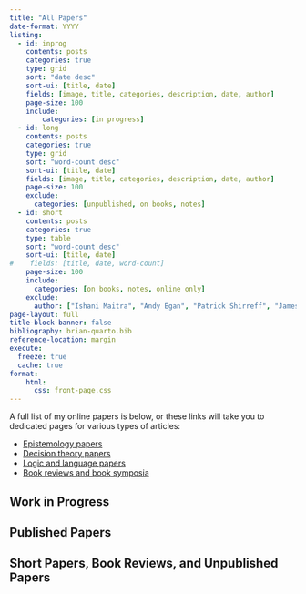 ```yaml
---
title: "All Papers"
date-format: YYYY
listing: 
  - id: inprog
    contents: posts
    categories: true
    type: grid
    sort: "date desc"
    sort-ui: [title, date]
    fields: [image, title, categories, description, date, author]
    page-size: 100
    include:
        categories: [in progress]
  - id: long
    contents: posts
    categories: true
    type: grid
    sort: "word-count desc"
    sort-ui: [title, date]
    fields: [image, title, categories, description, date, author]
    page-size: 100
    exclude:
      categories: [unpublished, on books, notes]
  - id: short
    contents: posts
    categories: true
    type: table
    sort: "word-count desc"
    sort-ui: [title, date]
#    fields: [title, date, word-count]
    page-size: 100
    include:
      categories: [on books, notes, online only]
    exclude:
      author: ["Ishani Maitra", "Andy Egan", "Patrick Shirreff", "James M. Joyce", "John Hawthorne", "Jonathan Jenkins Ichikawa", "Steven Kuhn", "David Jehle"]
page-layout: full
title-block-banner: false
bibliography: brian-quarto.bib
reference-location: margin
execute:
  freeze: true
  cache: true
format: 
    html:
      css: front-page.css
---
```


A full list of my online papers is below, or these links will take you to dedicated pages for various types of articles:

- [Epistemology papers](epist.html)
- [Decision theory papers](gdt.html)
- [Logic and language papers](language.html)
- [Book reviews and book symposia](books.html)

## Work in Progress
::: {#inprog}
:::

## Published Papers
:::{#long}
:::

## Short Papers, Book Reviews, and Unpublished Papers
:::{#short}
:::